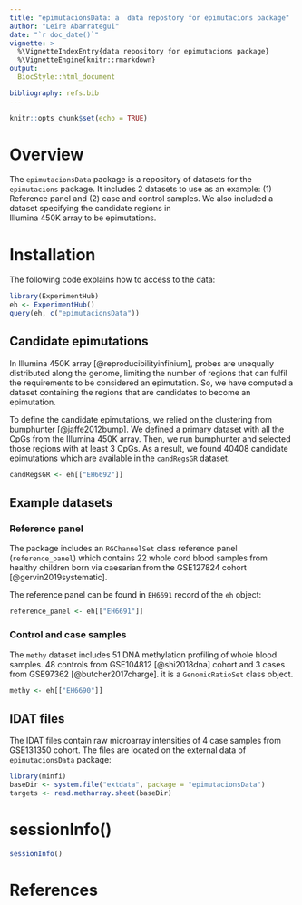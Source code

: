 ```yaml
---
title: "epimutacionsData: a  data repostory for epimutacions package"
author: "Leire Abarrategui"
date: "`r doc_date()`"
vignette: >
  %\VignetteIndexEntry{data repository for epimutacions package}
  %\VignetteEngine{knitr::rmarkdown}
output: 
  BiocStyle::html_document

bibliography: refs.bib
---
```


```r
knitr::opts_chunk$set(echo = TRUE)
```

# Overview

The `epimutacionsData` package is a repository of  datasets for the
`epimutacions` package. It includes 2 datasets to use as an example: 
(1) Reference panel and (2) case and control samples. 
We also included a dataset specifying the candidate regions in  
Illumina 450K array to be epimutations. 

# Installation

The following code explains how to access to the data: 


```r
library(ExperimentHub)
eh <- ExperimentHub()
query(eh, c("epimutacionsData"))
```


## Candidate epimutations

In Illumina 450K array [@reproducibilityinfinium], 
probes are unequally distributed along the genome, 
limiting the number of regions that can fulfil the requirements 
to be considered an epimutation. 
So, we have computed a dataset containing 
the regions that are candidates to become an epimutation. 

To define the candidate epimutations, 
we relied on the clustering from bumphunter [@jaffe2012bump]. 
We defined a primary dataset with all the CpGs from the Illumina 450K array.
Then, we run bumphunter and selected those regions with at least 3 CpGs. 
As a result, we found 40408 candidate epimutations 
which are available in the `candRegsGR` dataset.

```r
candRegsGR <- eh[["EH6692"]]
```

## Example datasets

### Reference panel

The package includes an `RGChannelSet` class reference panel
(`reference_panel`) 
which contains 22 whole cord blood samples from 
healthy children born via caesarian from 
the GSE127824 cohort [@gervin2019systematic].

The reference panel can be found in `EH6691` record of the  `eh` object: 

```r
reference_panel <- eh[["EH6691"]]
```

### Control and case samples

The `methy` dataset includes 51 DNA methylation profiling 
of whole blood samples. 48 controls from GSE104812 [@shi2018dna] cohort 
and 3 cases from GSE97362 [@butcher2017charge]. 
it is a `GenomicRatioSet` class object. 

```r
methy <- eh[["EH6690"]]
```

## IDAT files 

The IDAT files contain raw microarray intensities of 4 case samples 
from GSE131350 cohort. 
The files are located on the external data of `epimutacionsData` package: 

```r
library(minfi)
baseDir <- system.file("extdata", package = "epimutacionsData")
targets <- read.metharray.sheet(baseDir)
```


# sessionInfo()

```r
sessionInfo()
```

# References